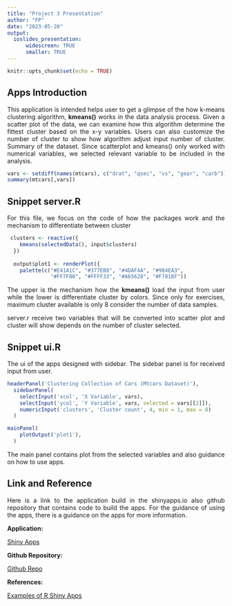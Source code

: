```yaml
---
title: "Project 3 Presentation"
author: "FP"
date: "2023-05-20"
output: 
  ioslides_presentation:
      widescreen: TRUE
      smaller: TRUE
---
```


<style>
body {
text-align: justify}
</style>

```r
knitr::opts_chunk$set(echo = TRUE)
```

## Apps Introduction {.smaller} 

This application is intended helps user to get a glimpse of the how k-means clustering algorithm, **kmeans()** works in the data analysis process. Given a scatter plot of the data, we can examine how this algorithm determine the fittest cluster based on the x-y variables. Users can also customize the number of cluster to show how algorithm adjust input number of cluster. Summary of the dataset. Since scatterplot and kmeans() only worked with numerical variables, we selected relevant variable to be included in the analysis.
```r
vars <- setdiff(names(mtcars), c("drat", "qsec", "vs", "gear", "carb"))
summary(mtcars[,vars])
```

## Snippet server.R
For this file, we focus on the code of how the packages work and the mechanism to differentiate between cluster

```r
 clusters <- reactive({
    kmeans(selectedData(), input$clusters)
  })
  
  output$plot1 <- renderPlot({
    palette(c("#E41A1C", "#377EB8", "#4DAF4A", "#984EA3",
              "#FF7F00", "#FFFF33", "#A65628", "#F781BF"))
```

The upper is the mechanism how the **kmeans()** load  the input from user while the lower is differentiate cluster by colors. Since only for exercises, maximum cluster available is only 8 consider the number of data samples. 

server.r receive two variables that will be converted into scatter plot and cluster will show depends on the number of cluster selected.

## Snippet ui.R
The ui of the apps designed with sidebar. The sidebar panel is for received input from user.

```r
headerPanel('Clustering Collection of Cars (Mtcars Dataset)'),
  sidebarPanel(
    selectInput('xcol', 'X Variable', vars),
    selectInput('ycol', 'Y Variable', vars, selected = vars[[2]]),
    numericInput('clusters', 'Cluster count', 4, min = 1, max = 8)
  )
```


```r
mainPanel(
    plotOutput('plot1'),
  )
```

The main panel contains plot from the selected variables and also guidance on how to use apps. 

## Link and Reference
Here is a link to the application build in the shinyapps.io also github repository that contains code to build the apps. For the guidance of using the apps, there is a guidance on the apps for more information.

**Application:**

[Shiny Apps](https://fputra.shinyapps.io/myFirstApp/)

**Github Repository:**

[Github Repo](https://github.com/fajarnputra/DevelopingDataProduct)

**References:**

[Examples of R Shiny Apps](https://github.com/rstudio/shiny-examples/tree/main/050-kmeans-example)

